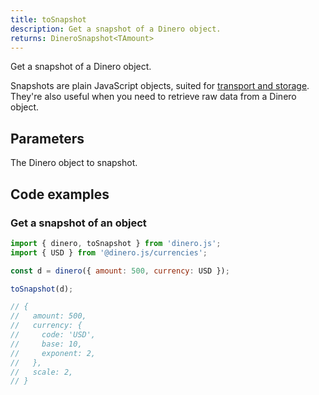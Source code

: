 ```yaml
---
title: toSnapshot
description: Get a snapshot of a Dinero object.
returns: DineroSnapshot<TAmount>
---
```


Get a snapshot of a Dinero object.

Snapshots are plain JavaScript objects, suited for [transport and storage](/docs/advanced/transporting-and-restoring). They're also useful when you need to retrieve raw data from a Dinero object.

## Parameters

<Parameters>

<Parameter name="dineroObject" type="Dinero<TAmount>" required={true}>

The Dinero object to snapshot.

</Parameter>

</Parameters>

## Code examples

### Get a snapshot of an object

```js
import { dinero, toSnapshot } from 'dinero.js';
import { USD } from '@dinero.js/currencies';

const d = dinero({ amount: 500, currency: USD });

toSnapshot(d);

// {
//   amount: 500,
//   currency: {
//     code: 'USD',
//     base: 10,
//     exponent: 2,
//   },
//   scale: 2,
// }
```
